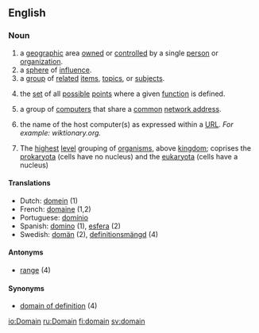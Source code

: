 ==English==

{{rank|looks|running|garden|887|domain|touch|higher|military}}

===Noun===
{{en-noun-reg}}

# a [[geographic]] area [[own]]ed or [[controlled]] by a single [[person]] or [[organization]].
# a [[sphere]] of [[influence]].
# a [[group]] of [[related]] [[item]]s, [[topic]]s, or [[subject]]s.
# {{math}} the [[set]] of all [[possible]] [[point]]s where a given [[function]] is defined.
# {{computing}} a group of [[computer]]s that share a [[common]] [[network address]].
# {{computing}} {{Internet}} the name of the host computer(s) as expressed within a [[URL]]. ''For example: wiktionary.org.''
#{{taxonomy}} The [[highest]] [[level]] grouping of [[organism]]s, above [[kingdom]]; coprises the [[prokaryota]] (cells have no nucleus) and the [[eukaryota]] (cells have a nucleus)

==== Translations ====
*Dutch: [[domein]] {{n}} (1)
*French: [[domaine]] {{f}} (1,2)
*Portuguese: [[domínio]] {{m}}
*Spanish: [[domino]] {{m}} (1), [[esfera]] {{f}} (2)
*Swedish: [[domän]] {{c}} (2), [[definitionsmängd]] {{c}} (4)

==== Antonyms ====
*[[range]] (4)

==== Synonyms ====
*[[domain of definition]] (4)

[[io:Domain]]
[[ru:Domain]]
[[fi:domain]]
[[sv:domain]]